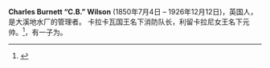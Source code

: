 {{refimprove|time=2016-10-27T02:14:07+00:00}}
{{request translation}}
{{Infobox military person
| name          = Charles Burnett Wilson
| image         = Charles Burnett Wilson (marshal).jpg
| caption       =
| birth_date          = 1850年7月4日
| death_date          = 1926年12月12日（享年76岁）
| placeofburial_label = 
| placeofburial = 
| birth_place  =
| death_place  =
| placeofburial_coordinates = <!-- {{coord|LAT|LONG|display=inline,title}} -->
| nickname      = C.B.
| birth_name    = Charles Burnett Wilson
| allegiance    = [[夏威夷王国|夏威夷王国]]
| branch        = 皇家卫队 <br />
[[檀香山警察局|檀香山警察局]]
}}
'''Charles Burnett “C.B.” Wilson''' (1850年7月4日 – 1926年12月12日)，英国人，是大溪地水厂的管理者。 卡拉卡瓦国王名下消防队长，利留卡拉尼女王名下元帅。<ref>{{cite web|url=http://archives1.dags.hawaii.gov/gsdl/collect/governme/index/assoc/HASH0169/b46db112.dir/Wilson,%20Charles%20B.jpg |title=Wilson, Charles B. office record |work=state archives digital collections |publisher=state of Hawaii |accessdate=2010-01-05 |deadurl=yes |archiveurl=https://web.archive.org/web/20120306202740/http://archives1.dags.hawaii.gov/gsdl/collect/governme/index/assoc/HASH0169/b46db112.dir/Wilson%2C%20Charles%20B.jpg |archivedate=2012-03-06 }}</ref>，有一子为{{le|John H. Wilson|John H. Wilson (Hawaii)}}。